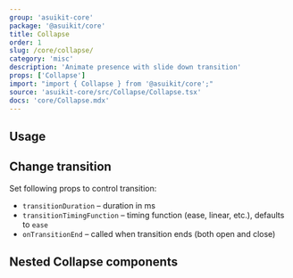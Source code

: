 ```yaml
---
group: 'asuikit-core'
package: '@asuikit/core'
title: Collapse
order: 1
slug: /core/collapse/
category: 'misc'
description: 'Animate presence with slide down transition'
props: ['Collapse']
import: "import { Collapse } from '@asuikit/core';"
source: 'asuikit-core/src/Collapse/Collapse.tsx'
docs: 'core/Collapse.mdx'
---
```



## Usage

<Demo data={CollapseDemos.usage} />

## Change transition

Set following props to control transition:

- `transitionDuration` – duration in ms
- `transitionTimingFunction` – timing function (ease, linear, etc.), defaults to `ease`
- `onTransitionEnd` – called when transition ends (both open and close)

<Demo data={CollapseDemos.transition} />

## Nested Collapse components

<Demo data={CollapseDemos.nested} />
